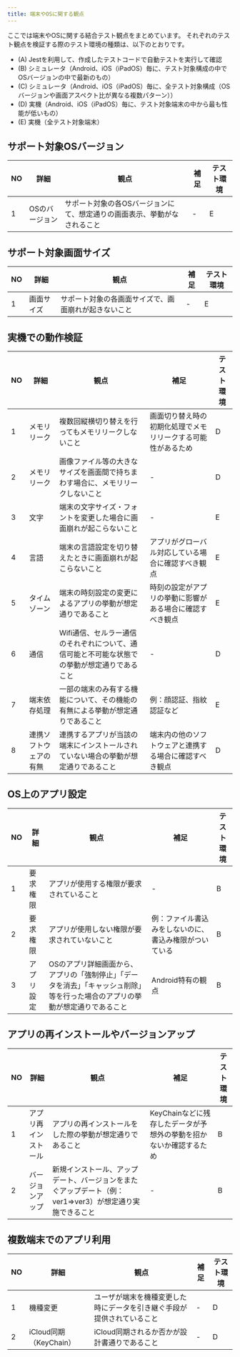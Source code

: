 ```yaml
---
title: 端末やOSに関する観点
---
```


ここでは端末やOSに関する結合テスト観点をまとめています。
それぞれのテスト観点を検証する際のテスト環境の種類は、以下のとおりです。

- (A) Jestを利用して、作成したテストコードで自動テストを実行して確認
- (B) シミュレータ（Android、iOS（iPadOS）毎に、テスト対象構成の中でOSバージョンの中で最新のもの）
- (C) シミュレータ（Android、iOS（iPadOS）毎に、全テスト対象構成（OSバージョンや画面アスペクト比が異なる複数パターン））
- (D) 実機（Android、iOS（iPadOS）毎に、テスト対象端末の中から最も性能が低いもの）
- (E) 実機（全テスト対象端末）

## サポート対象OSバージョン

| NO | 詳細 | 観点 | 補足 | テスト環境 |
| --- | --- | --- | --- | --- |
| 1 | OSのバージョン | サポート対象の各OSバージョンにて、想定通りの画面表示、挙動がなされること | - | E |

## サポート対象画面サイズ

| NO | 詳細 | 観点 | 補足 | テスト環境 |
| --- | --- | --- | --- | --- |
| 1 | 画面サイズ | サポート対象の各画面サイズで、画面崩れが起きないこと | - | E |

## 実機での動作検証

| NO | 詳細 | 観点 | 補足 | テスト環境 |
| --- | --- | --- | --- | --- |
| 1 | メモリリーク | 複数回縦横切り替えを行ってもメモリリークしないこと | 画面切り替え時の初期化処理でメモリリークする可能性があるため | D |
| 2 | メモリリーク | 画像ファイル等の大きなサイズを画面間で持ちまわす場合に、メモリリークしないこと | - | D |
| 3 | 文字 | 端末の文字サイズ・フォントを変更した場合に画面崩れが起こらないこと | - | E |
| 4 | 言語 | 端末の言語設定を切り替えたときに画面崩れが起こらないこと | アプリがグローバル対応している場合に確認すべき観点 | E |
| 5 | タイムゾーン | 端末の時刻設定の変更によるアプリの挙動が想定通りであること | 時刻の設定がアプリの挙動に影響がある場合に確認すべき観点 | E |
| 6 | 通信 | Wifi通信、セルラー通信のそれぞれについて、通信可能と不可能な状態での挙動が想定通りであること | - | D |
| 7 | 端末依存処理 | 一部の端末のみ有する機能について、その機能の有無による挙動が想定通りであること | 例：顔認証、指紋認証など | E |
| 8 | 連携ソフトウェアの有無 | 連携するアプリが当該の端末にインストールされていない場合の挙動が想定通りであること | 端末内の他のソフトウェアと連携する場合に確認すべき観点 | D |

## OS上のアプリ設定

| NO | 詳細 | 観点 | 補足 | テスト環境 |
| --- | --- | --- | --- | --- |
| 1 | 要求権限 | アプリが使用する権限が要求されていること | - | B |
| 2 | 要求権限 | アプリが使用しない権限が要求されていないこと | 例：ファイル書込みをしないのに、書込み権限がついている | B |
| 3 | アプリ設定 | OSのアプリ詳細画面から、アプリの「強制停止」「データを消去」「キャッシュ削除」等を行った場合のアプリの挙動が想定通りであること | Android特有の観点 | B |

## アプリの再インストールやバージョンアップ

| NO | 詳細 | 観点 | 補足 | テスト環境 |
| --- | --- | --- | --- | --- |
| 1 | アプリ再インストール | アプリの再インストールをした際の挙動が想定通りであること | KeyChainなどに残存したデータが予想外の挙動を招かないか確認するため | B |
| 2 | バージョンアップ | 新規インストール、アップデート、バージョンをまたぐアップデート（例：ver1⇒ver3）が想定通り実施できること | - | B |

## 複数端末でのアプリ利用

| NO | 詳細 | 観点 | 補足 | テスト環境 |
| --- | --- | --- | --- | --- |
| 1 | 機種変更 | ユーザが端末を機種変更した時にデータを引き継ぐ手段が提供されていること | - | D |
| 2 | iCloud同期（KeyChain） | iCloud同期されるか否かが設計書通りであること | - | D |
